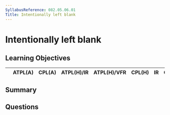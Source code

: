 ```yaml
---
SyllabusReference: 082.05.06.01
Title: Intentionally left blank
---
```


# Intentionally left blank

## Learning Objectives




|                 | ATPL(A) | CPL(A) | ATPL(H)/IR | ATPL(H)/VFR | CPL(H) | IR | CBIR(A) |
|-----------------|---------|--------|------------|-------------|--------|----|---------|


## Summary

## Questions
